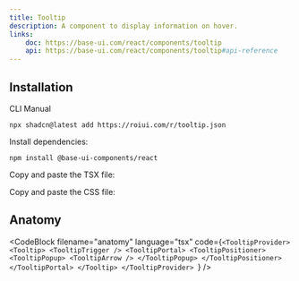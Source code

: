 ```yaml
---
title: Tooltip
description: A component to display information on hover.
links:
    doc: https://base-ui.com/react/components/tooltip
    api: https://base-ui.com/react/components/tooltip#api-reference
---
```


<ComponentPreview name="tooltip-demo" />

## Installation

<InstallationTabs>

<InstallationTabsList>
    <InstallationTabsTrigger value="cli">CLI</InstallationTabsTrigger>
    <InstallationTabsTrigger value="manual">Manual</InstallationTabsTrigger>
</InstallationTabsList>

<InstallationTabsContent value="cli">

```package-install
npx shadcn@latest add https://roiui.com/r/tooltip.json
```

</InstallationTabsContent>

<InstallationTabsContent value="manual">

Install dependencies:

```package-install
npm install @base-ui-components/react
```

Copy and paste the TSX file:

<ComponentSource
    src="registry/brook/ui/tooltip/tooltip.tsx"
    title="components/ui/tooltip.tsx"
    collapsible={true}
/>

Copy and paste the CSS file:

<ComponentSource
    src="registry/brook/ui/tooltip/tooltip.module.css"
    title="components/ui/tooltip.module.css"
    language="css"
    collapsible={true}
/>

</InstallationTabsContent>

</InstallationTabs>

## Anatomy

<CodeBlock
filename="anatomy"
  language="tsx"
  code={`<TooltipProvider>
    <Tooltip>
        <TooltipTrigger />
        <TooltipPortal>
            <TooltipPositioner>
                <TooltipPopup>
                    <TooltipArrow />
                </TooltipPopup>
            </TooltipPositioner>
        </TooltipPortal>
    </Tooltip>
</TooltipProvider>
`} />
